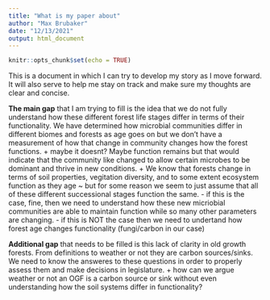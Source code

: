 ```yaml
---
title: "What is my paper about"
author: "Max Brubaker"
date: "12/13/2021"
output: html_document
---
```


```r
knitr::opts_chunk$set(echo = TRUE)
```

This is a document in which I can try to develop my story as I move forward. It will also serve to help me stay on track and make sure my thoughts are clear and concise.

__The main gap__ that I am trying to fill is the idea that we do not fully understand how these different forest life stages differ in terms of their functionality. We have determined how microbial communities differ in different biomes and forests as age goes on but we don't have a measurement of how that change in community changes how the forest functions. 
    + maybe it doesnt? Maybe function remains but that would indicate that the community like changed to allow certain microbes to be dominant and thrive in new conditions. 
    + We know that forests change in terms of soil properties, vegitation diversity, and to some extent ecosystem function as they age ~ but for some reason we seem to just assume that all of these different successional stages function the same. 
      - if this is the case, fine, then we need to understand how these new micriobial communities are able to maintain function while so many other parameters are changing. 
      - if this is NOT the case then we need to undertand how forest age changes functionality (fungi/carbon in our case)
      
__Additional gap__ that needs to be filled is this lack of clarity in old growth forests. From definitions to weather or not they are carbon sources/sinks. We need to know the answeres to these questions in order to properly assess them and make decisions in legislature. 
    + how can we argue weather or not an OGF is a carbon source or sink without even understanding how the soil systems differ in functionality?
    
    
    

  